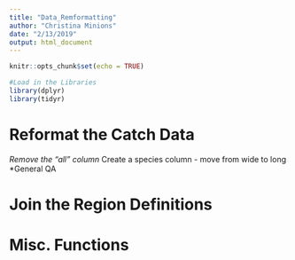 ```yaml
---
title: "Data_Remformatting"
author: "Christina Minions"
date: "2/13/2019"
output: html_document
---
```


```r
knitr::opts_chunk$set(echo = TRUE)
```

```r
#Load in the Libraries 
library(dplyr)
library(tidyr)
```

# Reformat the Catch Data 

*Remove the "all" column 
*Create a species column 
    - move from wide to long 
*General QA 

# Join the Region Definitions 



# Misc. Functions 


